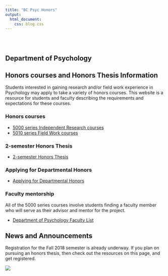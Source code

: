```yaml
---
title: "BC Psyc Honors"
output: 
  html_document:
    css: blog.css
---
```


<style type="text/css">
.title {
  display: none;
}

#getting-started img {
  margin-right: 10px;
}

</style>

<div class="row" style="padding-top: 30px;">
<div class="col-sm-6">

# Department of Psychology

## Honors courses and Honors Thesis Information

Students interested in gaining research and/or field work experience in Psychology may apply to take a variety of honors courses. This website is a resource for students and faculty describing the requirements and expectations for these courses.

### Honors courses

- [5000 series Independent Research courses]()
- [5010 series Field Work courses]()

### 2-semester Honors Thesis

- [2-semester Honors Thesis]()

### Applying for Departmental Honors

- [Applying for Departmental Honors]()


### Faculty mentorship

All of the 5000 series courses involve students finding a faculty member who will serve as their advisor and mentor for the project.

- [Department of Psychology Faculty List](http://www.brooklyn.cuny.edu/web/academics/schools/naturalsciences/undergraduate/psychology/faculty.php)





</div>
<div class="col-sm-6">

## News and Announcements

Registration for the Fall 2018 semester is already underway. If you plan on pursuing an honors thesis, then check out the resources on this page, and get registered.

![](images/BC.jpg)

</div>
